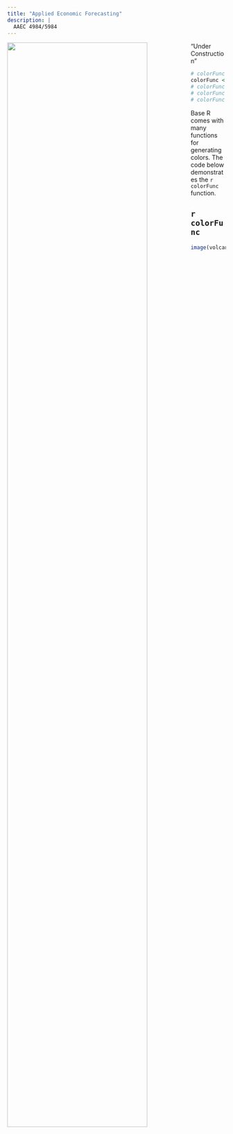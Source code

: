 ```yaml
---
title: "Applied Economic Forecasting"
description: |
  AAEC 4984/5984
---
```

<!-- <img src="images/forecast.png" style="width:80%; margin-right: 20px" align="left">  -->
<img src="images/grim-forecast.jpg" style="width:80%; margin-right: 20px" align="left"> 

"Under Construction"

```r
# colorFunc <- "heat.colors"
colorFunc <- "terrain.colors"
# colorFunc <- "topo.colors"
# colorFunc <- "cm.colors"
# colorFunc <- "rainbow"
```

Base R comes with many functions for generating colors. The code below demonstrates the `r colorFunc` function. 

## `r colorFunc`

```r
image(volcano, col = get(colorFunc)(200))
```